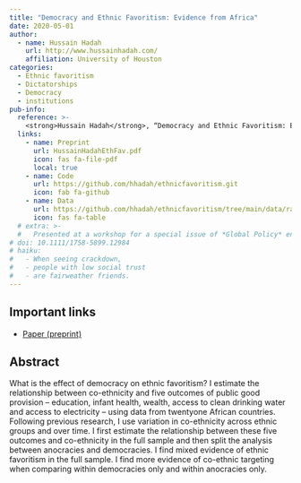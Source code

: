 ```yaml
---
title: "Democracy and Ethnic Favoritism: Evidence from Africa"
date: 2020-05-01
author:
  - name: Hussain Hadah
    url: http://www.hussainhadah.com/
    affiliation: University of Houston
categories: 
  - Ethnic favoritism
  - Dictatorships
  - Democracy
  - institutions
pub-info:
  reference: >-
    <strong>Hussain Hadah</strong>, “Democracy and Ethnic Favoritism: Evidence from Africa,” <em>Working Paper</em>
  links:
    - name: Preprint
      url: HussainHadahEthFav.pdf
      icon: fas fa-file-pdf
      local: true
    - name: Code
      url: https://github.com/hhadah/ethnicfavoritism.git
      icon: fab fa-github
    - name: Data
      url: https://github.com/hhadah/ethnicfavoritism/tree/main/data/raw
      icon: fas fa-table
  # extra: >-
  #   Presented at a workshop for a special issue of *Global Policy* entitled “Restricting NGOs: From Pushback to Accommodation,” University of Amsterdam, The Netherlands, June 2020 (held online due to COVID-19)
# doi: 10.1111/1758-5899.12984
# haiku:
#   - When seeing crackdown,
#   - people with low social trust
#   - are fairweather friends.
---
```


<!-- ![Preregistered](preregistered_large_color.png) &emsp; ![Open data](data_large_color.png) &emsp; ![Open](materials_large_color.png) -->

## Important links

- [Paper (preprint)](https://hhadah.github.io/ethnicfavoritism/my_paper/HussainHadahEthFav.pdf)

## Abstract

What is the effect of democracy on ethnic favoritism? I estimate the relationship between co-ethnicity and five outcomes of public good provision – education, infant health,
wealth, access to clean drinking water and access to electricity – using data from twentyone African countries. Following previous research, I use variation in co-ethnicity across
ethnic groups and over time. I first estimate the relationship between these five outcomes and co-ethnicity in the full sample and then split the analysis between anocracies and democracies. I find mixed evidence of ethnic favoritism in the full sample. I find more evidence of co-ethnic targeting when comparing within democracies only and
within anocracies only.

